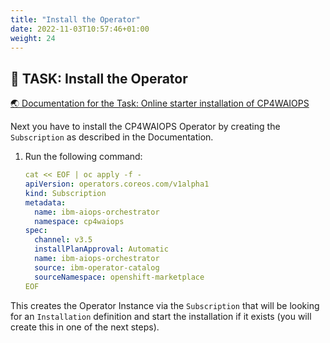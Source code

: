 ```yaml
---
title: "Install the Operator"
date: 2022-11-03T10:57:46+01:00
weight: 24
---
```




## 🚀 TASK: Install the Operator
<a href="https://www.ibm.com/docs/en/cloud-paks/cloud-pak-watson-aiops/3.5.0?topic=manager-starter-installation-cli" target="_blank" >🌏 Documentation for the Task: Online starter installation of CP4WAIOPS</a>

Next you have to install the CP4WAIOPS Operator by creating the `Subscription` as described in the Documentation.



<Accordion>
<AccordionItem title="💡 Need Help?">

1. Run the following command:
 
	```yaml
	cat << EOF | oc apply -f -
	apiVersion: operators.coreos.com/v1alpha1
	kind: Subscription
	metadata:
	  name: ibm-aiops-orchestrator
	  namespace: cp4waiops
	spec:
	  channel: v3.5
	  installPlanApproval: Automatic
	  name: ibm-aiops-orchestrator
	  source: ibm-operator-catalog
	  sourceNamespace: openshift-marketplace
	EOF

</AccordionItem>
</Accordion>

<InlineNotification kind="info">

This creates the Operator Instance via the `Subscription` that will be looking for an `Installation` definition and start the installation if it exists (you will create this in one of the next steps). 

</InlineNotification>

